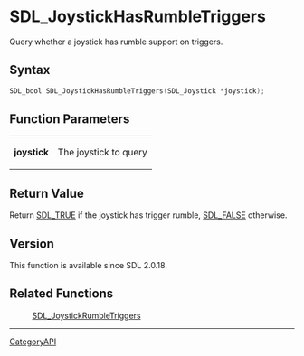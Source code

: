 = SDL_JoystickHasRumbleTriggers =

Query whether a joystick has rumble support on triggers.

== Syntax ==

<syntaxhighlight lang='c'>
SDL_bool SDL_JoystickHasRumbleTriggers(SDL_Joystick *joystick);
</syntaxhighlight>

== Function Parameters ==

{|
|'''joystick'''
|The joystick to query
|}

== Return Value ==

Return [[SDL_TRUE]] if the joystick has trigger rumble, [[SDL_FALSE]]
otherwise.

== Version ==

This function is available since SDL 2.0.18.

== Related Functions ==

:[[SDL_JoystickRumbleTriggers]]

----
[[CategoryAPI]]


